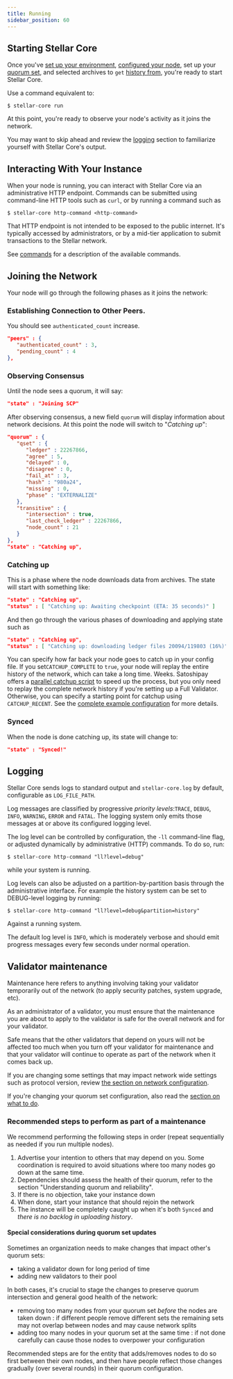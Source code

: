 ```yaml
---
title: Running
sidebar_position: 60
---
```



## Starting Stellar Core

Once you've [set up your environment](./prerequisites.mdx), [configured your node](./configuring.mdx), set up your [quorum set](./configuring.mdx#choosing-your-quorum-set), and selected archives to `get` [history from](./configuring.mdx#history), you're ready to start Stellar Core.

Use a command equivalent to:

`$ stellar-core run`

At this point, you're ready to observe your node's activity as it joins the network.

You may want to skip ahead and review the [logging](#logging) section to familiarize yourself with Stellar Core's output.

## Interacting With Your Instance

When your node is running, you can interact with Stellar Core via an administrative HTTP endpoint. Commands can be submitted using command-line HTTP tools such as `curl`, or by running a command such as

`$ stellar-core http-command <http-command>`

That HTTP endpoint is not intended to be exposed to the public internet. It's typically accessed by administrators, or by a mid-tier application to submit transactions to the Stellar network.

See [commands](./commands.mdx) for a description of the available commands.

## Joining the Network

Your node will go through the following phases as it joins the network:

### Establishing Connection to Other Peers.

You should see `authenticated_count` increase.

<CodeExample>

```json
"peers" : {
   "authenticated_count" : 3,
   "pending_count" : 4
},
```

</CodeExample>

### Observing Consensus

Until the node sees a quorum, it will say:

<CodeExample>

```json
"state" : "Joining SCP"
```

</CodeExample>

After observing consensus, a new field `quorum` will display information about network decisions. At this point the node will switch to "_Catching up_":

<CodeExample>

```json
"quorum" : {
   "qset" : {
      "ledger" : 22267866,
      "agree" : 5,
      "delayed" : 0,
      "disagree" : 0,
      "fail_at" : 3,
      "hash" : "980a24",
      "missing" : 0,
      "phase" : "EXTERNALIZE"
   },
   "transitive" : {
      "intersection" : true,
      "last_check_ledger" : 22267866,
      "node_count" : 21
   }
},
"state" : "Catching up",
```

</CodeExample>

### Catching up

This is a phase where the node downloads data from archives. The state will start with something like:

<CodeExample>

```json
"state" : "Catching up",
"status" : [ "Catching up: Awaiting checkpoint (ETA: 35 seconds)" ]
```

</CodeExample>

And then go through the various phases of downloading and applying state such as

<CodeExample>

```json
"state" : "Catching up",
"status" : [ "Catching up: downloading ledger files 20094/119803 (16%)" ]
```

</CodeExample>

You can specify how far back your node goes to catch up in your config file. If you set`CATCHUP_COMPLETE` to `true`, your node will replay the entire history of the network, which can take a long time. Weeks. Satoshipay offers a [parallel catchup script](https://github.com/satoshipay/stellar-core-parallel-catchup) to speed up the process, but you only need to replay the complete network history if you're setting up a Full Validator. Otherwise, you can specify a starting point for catchup using `CATCHUP_RECENT`. See the [complete example configuration](https://github.com/stellar/stellar-core/blob/master/docs/stellar-core_example.cfg) for more details.

### Synced

When the node is done catching up, its state will change to:

<CodeExample>

```json
"state" : "Synced!"
```

</CodeExample>

## Logging

Stellar Core sends logs to standard output and `stellar-core.log` by default, configurable as `LOG_FILE_PATH`.

Log messages are classified by progressive _priority levels_:`TRACE`, `DEBUG`, `INFO`, `WARNING`, `ERROR` and `FATAL`. The logging system only emits those messages at or above its configured logging level.

The log level can be controlled by configuration, the `-ll` command-line flag, or adjusted dynamically by administrative (HTTP) commands. To do so, run:

`$ stellar-core http-command "ll?level=debug"`

while your system is running.

Log levels can also be adjusted on a partition-by-partition basis through the administrative interface. For example the history system can be set to DEBUG-level logging by running:

`$ stellar-core http-command "ll?level=debug&partition=history"`

Against a running system.

The default log level is `INFO`, which is moderately verbose and should emit progress messages every few seconds under normal operation.

## Validator maintenance

Maintenance here refers to anything involving taking your validator temporarily out of the network (to apply security patches, system upgrade, etc).

As an administrator of a validator, you must ensure that the maintenance you are about to apply to the validator is safe for the overall network and for your validator.

Safe means that the other validators that depend on yours will not be affected too much when you turn off your validator for maintenance and that your validator will continue to operate as part of the network when it comes back up.

If you are changing some settings that may impact network wide settings such as protocol version, review [the section on network configuration](#network-configuration).

If you're changing your quorum set configuration, also read the [section on what to do](#special-considerations-during-quorum-set-updates).

### Recommended steps to perform as part of a maintenance

We recommend performing the following steps in order (repeat sequentially as needed if you run multiple nodes).

1. Advertise your intention to others that may depend on you. Some coordination is required to avoid situations where too many nodes go down at the same time.
1. Dependencies should assess the health of their quorum, refer to the section "Understanding quorum and reliability".
1. If there is no objection, take your instance down
1. When done, start your instance that should rejoin the network
1. The instance will be completely caught up when it's both `Synced` and _there is no backlog in uploading history_.

#### Special considerations during quorum set updates

Sometimes an organization needs to make changes that impact other's quorum sets:

- taking a validator down for long period of time
- adding new validators to their pool

In both cases, it's crucial to stage the changes to preserve quorum intersection and general good health of the network:

- removing too many nodes from your quorum set _before_ the nodes are taken down : if different people remove different sets the remaining sets may not overlap between nodes and may cause network splits
- adding too many nodes in your quorum set at the same time : if not done carefully can cause those nodes to overpower your configuration

Recommended steps are for the entity that adds/removes nodes to do so first between their own nodes, and then have people reflect those changes gradually (over several rounds) in their quorum configuration.

